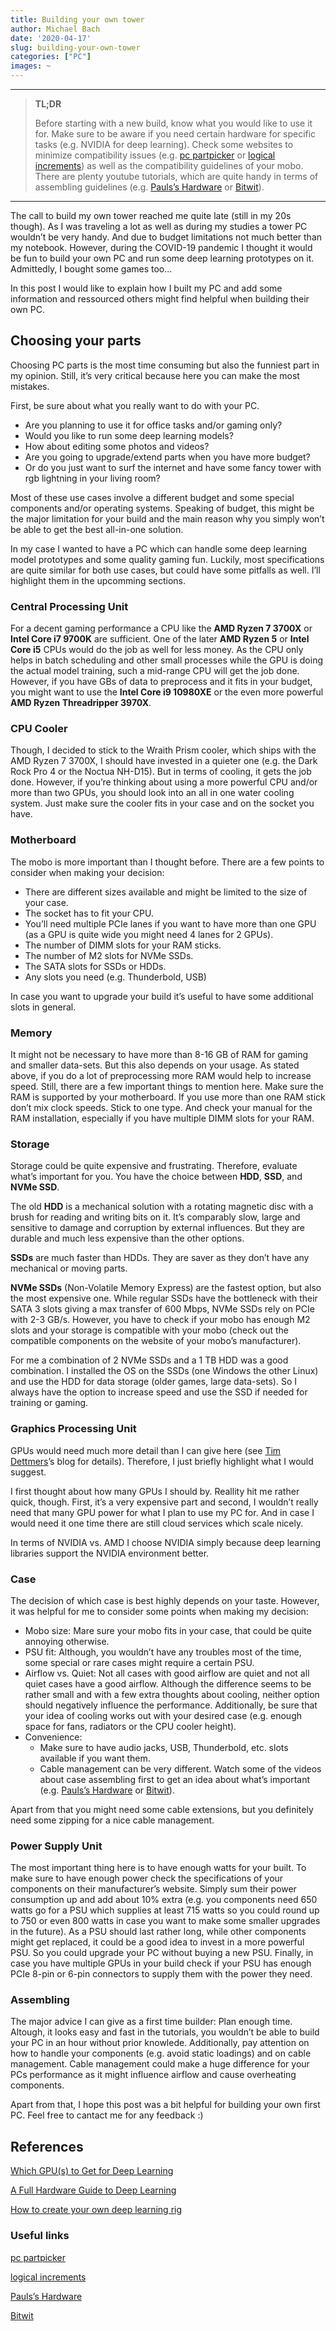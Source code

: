 ```yaml
---
title: Building your own tower
author: Michael Bach
date: '2020-04-17'
slug: building-your-own-tower
categories: ["PC"]
images: ~
---
```


---------------------------------------

> **TL;DR**
>
> Before starting with a new build, know what you would like to use it for. Make sure to be aware if you need certain hardware for specific tasks (e.g. NVIDIA for deep learning). Check some websites to minimize compatibility issues (e.g. [pc partpicker](https://pcpartpicker.com/) or [logical increments](https://www.logicalincrements.com/)) as well as the compatibility guidelines of your mobo. There are plenty youtube tutorials, which are quite handy in terms of assembling guidelines (e.g. [Pauls's Hardware](https://www.youtube.com/channel/UCvWWf-LYjaujE50iYai8WgQ) or [Bitwit](https://www.youtube.com/channel/UCftcLVz-jtPXoH3cWUUDwYw)).

---------------------------------------

The call to build my own tower reached me quite late (still in my 20s though). As I was traveling a lot as well as during my studies a tower PC wouldn't be very handy. And due to budget limitations not much better than my notebook. However, during the COVID-19 pandemic I thought it would be fun to build your own PC and run some deep learning prototypes on it. Admittedly, I bought some games too...

In this post I would like to explain how I built my PC and add some information and ressourced others might find helpful when building their own PC.


## Choosing your parts

Choosing PC parts is the most time consuming but also the funniest part in my opinion. Still, it's very critical because here you can make the most mistakes.

First, be sure about what you really want to do with your PC.

- Are you planning to use it for office tasks and/or gaming only?
- Would you like to run some deep learning models?
- How about editing some photos and videos?
- Are you going to upgrade/extend parts when you have more budget?
- Or do you just want to surf the internet and have some fancy tower with rgb lightning in your living room?

Most of these use cases involve a different budget and some special components and/or operating systems. Speaking of budget, this might be the major limitation for your build and the main reason why you simply won't be able to get the best all-in-one solution.

In my case I wanted to have a PC which can handle some deep learning model prototypes and some quality gaming fun. Luckily, most specifications are quite similar for both use cases, but could have some pitfalls as well. I'll highlight them in the upcomming sections.

### Central Processing Unit

For a decent gaming performance a CPU like the **AMD Ryzen 7 3700X** or **Intel Core i7 9700K** are sufficient. One of the later **AMD Ryzen 5** or **Intel Core i5** CPUs would do the job as well for less money. As the CPU only helps in batch scheduling and other small processes while the GPU is doing the actual model training, such a mid-range CPU will get the job done. However, if you have GBs of data to preprocess and it fits in your budget, you might want to use the **Intel Core i9 10980XE** or the even more powerful **AMD Ryzen Threadripper 3970X**.


### CPU Cooler

Though, I decided to stick to the Wraith Prism cooler, which ships with the AMD Ryzen 7 3700X, I should have invested in a quieter one (e.g. the Dark Rock Pro 4 or the Noctua NH-D15). But in terms of cooling, it gets the job done. However, if you're thinking about using a more powerful CPU and/or more than two GPUs, you should look into an all in one water cooling system. Just make sure the cooler fits in your case and on the socket you have.


### Motherboard

The mobo is more important than I thought before. There are a few points to consider when making your decision:

- There are different sizes available and might be limited to the size of your case.
- The socket has to fit your CPU.
- You'll need multiple PCIe lanes if you want to have more than one GPU (as a GPU is quite wide you might need 4 lanes for 2 GPUs).
- The number of DIMM slots for your RAM sticks.
- The number of M2 slots for NVMe SSDs.
- The SATA slots for SSDs or HDDs.
- Any slots you need (e.g. Thunderbold, USB)

In case you want to upgrade your build it's useful to have some additional slots in general.

### Memory

It might not be necessary to have more than 8-16 GB of RAM for gaming and smaller data-sets. But this also depends on your usage. As stated above, if you do a lot of preprocessing more RAM would help to increase speed. Still, there are a few important things to mention here. Make sure the RAM is supported by your motherboard. If you use more than one RAM stick don't mix clock speeds. Stick to one type. And check your manual for the RAM installation, especially if you have multiple DIMM slots for your RAM.


### Storage

Storage could be quite expensive and frustrating. Therefore, evaluate what's important for you. You have the choice between **HDD**, **SSD**, and **NVMe SSD**.

The old **HDD** is a mechanical solution with a rotating magnetic disc with a brush for reading and writing bits on it. It's comparably slow, large and sensitive to damage and corruption by external influences. But they are durable and much less expensive than the other options.

**SSDs** are much faster than HDDs. They are saver as they don't have any mechanical or moving parts.

**NVMe SSDs** (Non-Volatile Memory Express) are the fastest option, but also the most expensive one. While regular SSDs have the bottleneck with their SATA 3 slots giving a max transfer of 600 Mbps, NVMe SSDs rely on PCIe with 2-3 GB/s. However, you have to check if your mobo has enough M2 slots and your storage is compatible with your mobo (check out the compatible components on the website of your mobo's manufacturer).

For me a combination of 2 NVMe SSDs and a 1 TB HDD was a good combination. I installed the OS on the SSDs (one Windows the other Linux) and use the HDD for data storage (older games, large data-sets). So I always have the option to increase speed and use the SSD if needed for training or gaming.


### Graphics Processing Unit

GPUs would need much more detail than I can give here (see [Tim Dettmers](https://timdettmers.com/2019/04/03/which-gpu-for-deep-learning/)'s blog for details). Therefore, I just briefly highlight what I would suggest.

I first thought about how many GPUs I should by. Reallity hit me rather quick, though. First, it's a very expensive part and second, I wouldn't really need that many GPU power for what I plan to use my PC for. And in case I would need it one time there are still cloud services which scale nicely.

In terms of NVIDIA vs. AMD I choose NVIDIA simply because deep learning libraries support the NVIDIA environment better. 


### Case

The decision of which case is best highly depends on your taste. However, it was helpful for me to consider some points when making my decision:

- Mobo size: Mare sure your mobo fits in your case, that could be quite annoying otherwise.
- PSU fit: Although, you wouldn't have any troubles most of the time, some special or rare cases might require a certain PSU.
- Airflow vs. Quiet: Not all cases with good airflow are quiet and not all quiet cases have a good airflow. Although the difference seems to be rather small and with a few extra thoughts about cooling, neither option should negatively influence the performance. Additionally, be sure that your idea of cooling works out with your desired case (e.g. enough space for fans, radiators or the CPU cooler height).
- Convenience: 
   - Make sure to have audio jacks, USB, Thunderbold, etc. slots available if you want them. 
   - Cable management can be very different. Watch some of the videos about case assembling first to get an idea about what's important (e.g. [Pauls's Hardware](https://www.youtube.com/channel/UCvWWf-LYjaujE50iYai8WgQ) or [Bitwit](https://www.youtube.com/channel/UCftcLVz-jtPXoH3cWUUDwYw)).

Apart from that you might need some cable extensions, but you definitely need some zipping for a nice cable management.


### Power Supply Unit

The most important thing here is to have enough watts for your built. To make sure to have enough power check the specifications of your components on their manufacturer's website. Simply sum their power consumption up and add about 10% extra (e.g. you components need 650 watts go for a PSU which supplies at least 715 watts so you could round up to 750 or even 800 watts in case you want to make some smaller upgrades in the future). As a PSU should last rather long, while other components might get replaced, it could be a good idea to invest in a more powerful PSU. So you could upgrade your PC without buying a new PSU. Finally, in case you have multiple GPUs in your build check if your PSU has enough PCIe 8-pin or 6-pin connectors to supply them with the power they need.


### Assembling

The major advice I can give as a first time builder: Plan enough time. Altough, it looks easy and fast in the tutorials, you wouldn't be able to build your PC in an hour without prior knowlede. Additionally, pay attention on how to handle your components (e.g. avoid static loadings) and on cable management. Cable management could make a huge difference for your PCs performance as it might influence airflow and cause overheating components.


Apart from that, I hope this post was a bit helpful for building your own first PC. Feel free to cantact me for any feedback :)


## References

[Which GPU(s) to Get for Deep Learning](https://timdettmers.com/2019/04/03/which-gpu-for-deep-learning/)

[A Full Hardware Guide to Deep Learning](https://timdettmers.com/2018/12/16/deep-learning-hardware-guide/)

[How to create your own deep learning rig](https://towardsdatascience.com/how-to-create-your-own-deep-learning-rig-a-complete-hardware-guide-2bba792b001b)


### Useful links

[pc partpicker](https://pcpartpicker.com/)

[logical increments](https://www.logicalincrements.com/)

[Pauls's Hardware](https://www.youtube.com/channel/UCvWWf-LYjaujE50iYai8WgQ)

[Bitwit](https://www.youtube.com/channel/UCftcLVz-jtPXoH3cWUUDwYw)


